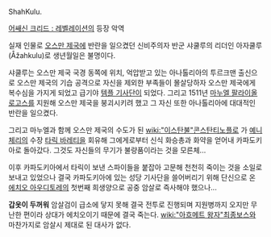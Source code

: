 ShahKulu. 

[[어쌔신 크리드 : 레벨레이션]]의 등장 악역

실재 인물로 [[오스만 제국]]에 반란을 일으켰던 신비주의자 반군 샤쿨루의 리더인 아자쿨루(Åžahkulu)로 생년월일은 불명이다. 

샤쿨루는 오스만 제국 국경 동쪽에 위치, 억압받고 있는 아나톨리아의 투르크맨 출신으로 오스만 제국의 기습 공격으로 자신을 제외한 부족들이 몰살당하자 오스만 제국에게 복수심을 가지게 되었고 급기야 [[템플 기사단]]이 되었다. 그리고 1511년 [[마누엘 팔라이올로고스]]를 지원해 오스만 제국을 붕괴시키려 했고 그 자신 또한 아나톨리아에 대대적인 반란을 일으켰다.

그리고 마누엘과 함께 오스만 제국의 수도가 된 [[wiki:"이스탄불"콘스탄티노플]]로 가 [[예니체리]]의 수장 [[타릭 바레티]]을 회유해 그에게로부터 신식 화승총과 화약을 얻어내 카파도키아로 돌아갔다. 그것도 자신들의 무기가 불량품이라는 것을 모른체...

이후 카파도키아에서 타릭이 보낸 스파이들을 붙잡아 고문해 천천히 죽이는 것을 소일로 보내고 있었으나 결국 카파도키아에 있는 성당 기사단을 쓸어버리기 위해 단신으로 온 [[에치오 아우디토레]]의 첫번째 희생양으로 공중 암살로 즉사해야 했으나... 

'''갑옷이 두꺼워''' 암살검이 급소에 닿지 못해 결국 전투로 진행되며 지원병까지 오지만 무난한 편이라 상대가 에치오이기 때문에 결국 죽는다. [[wiki:"아흐메트 왕자"최종보스]]와 마찬가지로 암살시 제대로 된 대사가 없다.

